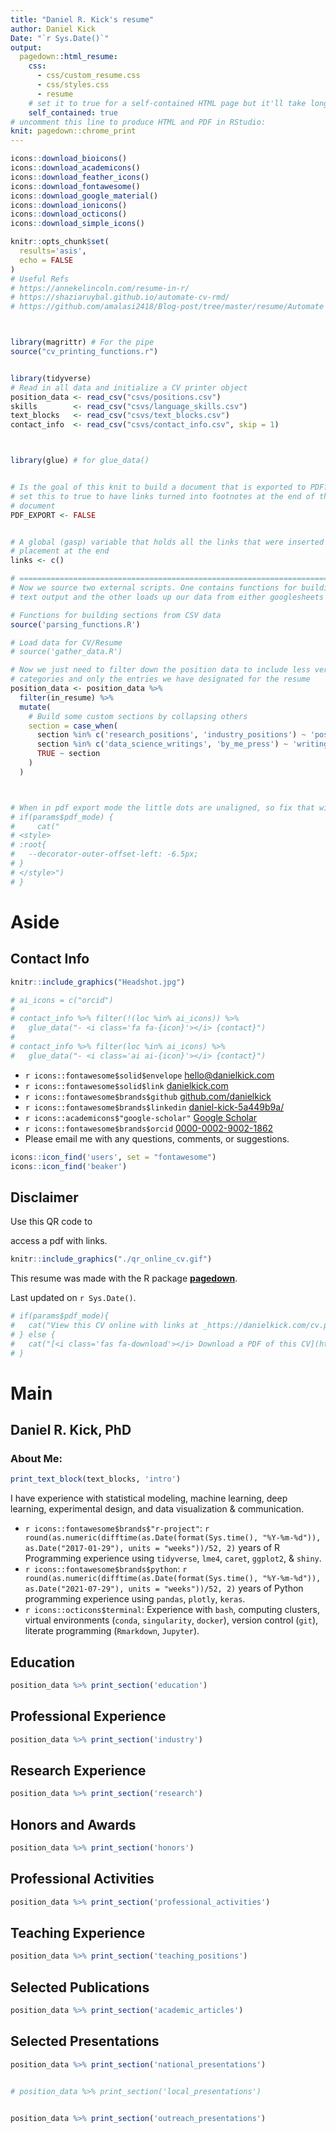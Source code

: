 ```yaml
---
title: "Daniel R. Kick's resume"
author: Daniel Kick
Date: "`r Sys.Date()`"
output:
  pagedown::html_resume:
    css: 
      - css/custom_resume.css
      - css/styles.css
      - resume
    # set it to true for a self-contained HTML page but it'll take longer to render
    self_contained: true
# uncomment this line to produce HTML and PDF in RStudio:
knit: pagedown::chrome_print
---
```




```r
icons::download_bioicons()
icons::download_academicons()
icons::download_feather_icons()
icons::download_fontawesome()
icons::download_google_material()
icons::download_ionicons()
icons::download_octicons()
icons::download_simple_icons()

```



<!-- title: "Daniel R. Kick's CV" -->
<!-- author: Daniel R. Kick -->
<!-- date: "`r Sys.Date()`" -->
<!-- params: -->
<!--   pdf_mode: -->
<!--     value: true -->
<!-- output: -->
<!--   pagedown::html_resume: -->
<!--     css: ['dd_cv.css', 'resume'] -->
<!--     self_contained: true -->

    
    
    
    

```r
knitr::opts_chunk$set(
  results='asis', 
  echo = FALSE
)
# Useful Refs
# https://annekelincoln.com/resume-in-r/
# https://shaziaruybal.github.io/automate-cv-rmd/
# https://github.com/amalasi2418/Blog-post/tree/master/resume/Automate



library(magrittr) # For the pipe
source("cv_printing_functions.r")


library(tidyverse)
# Read in all data and initialize a CV printer object
position_data <- read_csv("csvs/positions.csv")
skills        <- read_csv("csvs/language_skills.csv")
text_blocks   <- read_csv("csvs/text_blocks.csv")
contact_info  <- read_csv("csvs/contact_info.csv", skip = 1)



library(glue) # for glue_data()


# Is the goal of this knit to build a document that is exported to PDF? If so
# set this to true to have links turned into footnotes at the end of the
# document
PDF_EXPORT <- FALSE


# A global (gasp) variable that holds all the links that were inserted for
# placement at the end
links <- c()

# ======================================================================
# Now we source two external scripts. One contains functions for building the
# text output and the other loads up our data from either googlesheets or csvs

# Functions for building sections from CSV data
source('parsing_functions.R')

# Load data for CV/Resume
# source('gather_data.R')

# Now we just need to filter down the position data to include less verbose
# categories and only the entries we have designated for the resume
position_data <- position_data %>% 
  filter(in_resume) %>% 
  mutate(
    # Build some custom sections by collapsing others
    section = case_when(
      section %in% c('research_positions', 'industry_positions') ~ 'positions', 
      section %in% c('data_science_writings', 'by_me_press') ~ 'writings',
      TRUE ~ section
    )
  ) 




```
 

```r
# When in pdf export mode the little dots are unaligned, so fix that with some conditional CSS.
# if(params$pdf_mode) {
#     cat("
# <style>
# :root{
#   --decorator-outer-offset-left: -6.5px;
# }
# </style>")
# }
```


Aside
================================================================================

Contact Info {#contact}
--------------------------------------------------------------------------------
```r
knitr::include_graphics("Headshot.jpg")
```

```r
# ai_icons = c("orcid")
# 
# contact_info %>% filter(!(loc %in% ai_icons)) %>%
#   glue_data("- <i class='fa fa-{icon}'></i> {contact}")
# 
# contact_info %>% filter(loc %in% ai_icons) %>%
#   glue_data("- <i class='ai ai-{icon}'></i> {contact}")
```
- `r icons::fontawesome$solid$envelope` [hello@danielkick.com](hello@danielkick.com)
- `r icons::fontawesome$solid$link` [danielkick.com](https://www.danielkick.com)
- `r icons::fontawesome$brands$github` [github.com/danielkick](https://github.com/danielkick)
- `r icons::fontawesome$brands$linkedin` [daniel-kick-5a449b9a/](https://www.linkedin.com/in/daniel-kick-5a449b9a/)
- `r icons::academicons$"google-scholar"` [Google Scholar](https://scholar.google.com/citations?user=5Sz0E-0AAAAJ&hl=en&oi=ao)
- `r icons::fontawesome$brands$orcid` [0000-0002-9002-1862](https://orcid.org/0000-0002-9002-1862)
- Please email me with any questions, comments, or suggestions.


```r
icons::icon_find('users', set = "fontawesome")
icons::icon_find('beaker')
```





Disclaimer {#disclaimer}
--------------------------------------------------------------------------------
Use this QR code to 

access a pdf with links.

```r
knitr::include_graphics("./qr_online_cv.gif")
```


This resume was made with the R package [**pagedown**](https://github.com/rstudio/pagedown).

Last updated on `r Sys.Date()`.

```r
# if(params$pdf_mode){
#   cat("View this CV online with links at _https://danielkick.com/cv.pdf_")
# } else {
#   cat("[<i class='fas fa-download'></i> Download a PDF of this CV](https://github.com/danielkick/cv/raw/master/cv.pdf)")
# }
```

Main
================================================================================

Daniel R. Kick, PhD {#title}
--------------------------------------------------------------------------------


### About Me:

```r
print_text_block(text_blocks, 'intro')
```


I have experience with statistical modeling, machine learning, deep learning, experimental design, and data visualization & communication. 

 - `r icons::fontawesome$brands$"r-project"`:  `r round(as.numeric(difftime(as.Date(format(Sys.time(), "%Y-%m-%d")), as.Date("2017-01-29"), units = "weeks"))/52, 2)` years of R Programming experience using `tidyverse`, `lme4`, `caret`, `ggplot2`, & `shiny`. 
 - `r icons::fontawesome$brands$python`: `r round(as.numeric(difftime(as.Date(format(Sys.time(), "%Y-%m-%d")), as.Date("2021-07-29"), units = "weeks"))/52, 2)` years of Python programming experience using `pandas`, `plotly`, `keras`.
 - `r icons::octicons$terminal`: Experience with `bash`, computing clusters, virtual environments (`conda`, `singularity`, `docker`), version control (`git`), literate programming (`Rmarkdown`, `Jupyter`).


<!-- Education {data-icon=graduation-cap data-concise=true} -->
Education {data-icon=graduation-cap}
--------------------------------------------------------------------------------

```r
position_data %>% print_section('education')
```

Professional Experience {data-icon=laptop}
--------------------------------------------------------------------------------

```r
position_data %>% print_section('industry')
``` 
 
Research Experience {data-icon=flask}
--------------------------------------------------------------------------------
```r
position_data %>% print_section('research')
```

Honors and Awards  {data-icon=award}
--------------------------------------------------------------------------------
```r
position_data %>% print_section('honors')
```


Professional Activities {data-icon=suitcase}
--------------------------------------------------------------------------------
```r
position_data %>% print_section('professional_activities')
```


<!-- Professional Development {data-icon=chart-line} S-->
<!-- -------------------------------------------------------------------------------- -->
<!-- ```{r} -->
<!-- position_data %>% print_section('professional_development') -->
<!-- ``` -->


Teaching Experience {data-icon=chalkboard-teacher}
--------------------------------------------------------------------------------
```r
position_data %>% print_section('teaching_positions')
```


Selected Publications {data-icon=file}
--------------------------------------------------------------------------------
```r
position_data %>% print_section('academic_articles')
```


Selected Presentations {data-icon=users}
--------------------------------------------------------------------------------
```r
position_data %>% print_section('national_presentations')


# position_data %>% print_section('local_presentations')


position_data %>% print_section('outreach_presentations')
```


<!-- These breaks just force a new page so section doesnt get cut off --> 
<!-- <br> -->
<!-- <br> -->
<!-- <br> -->


